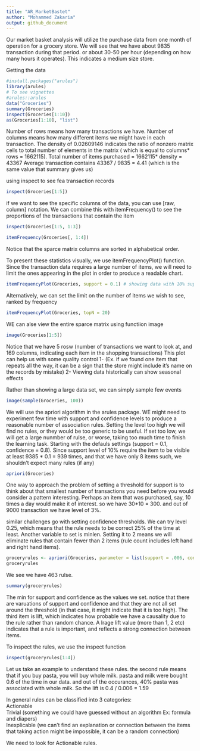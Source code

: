 ```yaml
---
title: "AR_MarketBastet"
author: "Mohammed Zakaria"
output: github_document
---
```


Our market basket analysis will utilize the purchase data from one month of operation for a grocery store. We will see that we have about 9835 transaction during that period. or about 30-50 per hour (depending on how many hours it operates). This indicates a medium size store. 


Getting the data

```r
#install.packages("arules")
library(arules)
# To see vignettes
#arules::arules
data("Groceries")
summary(Groceries)
inspect(Groceries[1:10])
as(Groceries[1:10], "list")
```


Number of rows means how many transactions we have. Number of columns means how many different items we might have in each transaction. The density of 0.02609146 indicates the ratio of nonzero matrix cells to total number of elements in the matrix ( which is equal to columns* rows = 1662115).
Total number of items purchased = 1662115* density = 43367
Average transaction contains 43367 / 9835 = 4.41 (which is the same value that summary gives us)

using inspect to see fea transaction records

```r
inspect(Groceries[1:5])
```

if we want to see the specific columns of the data, you can use [raw, column] notation. We can combine this with itemFrequency() to see the proportions of the transactions that contain the item

```r
inspect(Groceries[1:5, 1:3])
```

```r
itemFrequency(Groceries[, 1:4])
```

Notice that the sparce matrix columns are sorted in alphabetical order.


To present these statistics visually, we use itemFrequencyPlot() function. Since the transaction data requires a large number of items, we will need to limit the ones appearing in the plot in order to produce a readable chart.

```r
itemFrequencyPlot(Groceries, support = 0.1) # showing data with 10% support at least


```

Alternatively, we can set the limit on the number of items we wish to see, ranked by frequency

```r
itemFrequencyPlot(Groceries, topN = 20)
```

WE can alse view the entire sparce matrix using functiion image

```r
image(Groceries[1:5])
```

Notice that we have 5 rosw (number of transactions we want to look at, and 169 columns, indicating each item in the shopping transactions) This plot can help us with some quality control
1- (Ex. if we found one item that repeats all the way, it can be a sign that the store might include it's name on the records by mistake)
2- Viewing data historically can show seasonal effects

Rather than showing a large data set, we can simply sample few events 
```r
image(sample(Groceries, 100))
```


We will use the apriori algorithm in the arules package. WE might need to experiment few time with support and confidence levels to produce a reasonable number of association rules. Setting the level too high we will find no rules, or they would be too generic to be useful. If set too low, we will get a large nunmber of rulse, or worse, taking too much time to finish the learning task. Starting with the defauls settings (support = 0.1, confidence = 0.8). Since support level of 10% require the item to be visible at least 9385 * 0.1 = 939 times, and that we have only 8 items such, we shouldn't expect many rules (if any)

```r
apriori(Groceries)
```

One way to approach the problem of setting a threshold for support is to think about that smallest number of transactions you need before you would consider a pattern interesting. Perhaps an item that was purchased, say, 10 times a day would make it of interest. so we have 30*10 = 300. and out of 9000 transaction we have level of 3%. 

similar challenges go with setting confidence thresholds. We can try level 0.25, which means that the rule needs to be correct 25% of the time at least. Another variable to set is minlen. Setting it to 2 means we will eliminate rules that contain fewer than 2 items (rule count includes left hand and right hand items). 

```r
groceryrules <- apriori(Groceries, parameter = list(support = .006, confidence = 0.25, minlen = 2))
groceryrules
```
We see we have 463 rulse. 

```r
summary(groceryrules)
```
The min for support and confidence as the values we set. notice that there are varuations of support and confidence and that they are not all set around the threshold (in that case, it might indicate that it is too high). The third item is lift, which indicates how probable we have a causality due to the rule rather than random chance. A lrage lift value (more than 1, 2 etc) indicates that a rule is important, and reflects a strong connection between items. 

To inspect the rules, we use the inspect function

```r
inspect(groceryrules[1:4])
```


Let us take an example to understand these rules. the second rule means that if you buy pasta, you will buy whole milk. pasta and milk were bought 0.6 of the time in our data. and out of the occurances, 40% pasta was associated with whole milk. So the lift is 0.4 / 0.006 = 1.59

In general rules can be classified into 3 categories:  
Actionable  
Trivial (something we could have guessed without an algorithm Ex: formula and diapers)  
Inexplicable (we can't find an explanation or connection between the items that taking action might be impossible, it can be a random connection)  

We need to look for Actionable rules. 